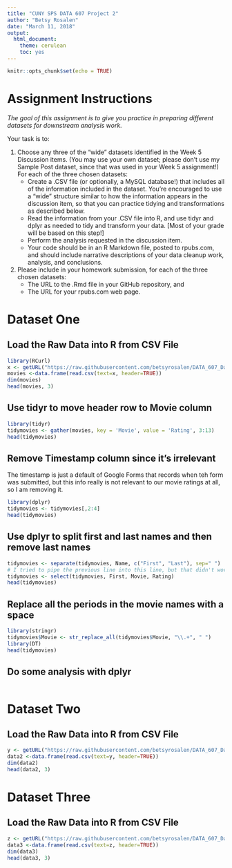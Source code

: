 ```yaml
---
title: "CUNY SPS DATA 607 Project 2"
author: "Betsy Rosalen"
date: "March 11, 2018"
output:
  html_document:
    theme: cerulean
    toc: yes
---
```


```r
knitr::opts_chunk$set(echo = TRUE)
```

# Assignment Instructions

*The goal of this assignment is to give you practice in preparing different datasets for downstream analysis work.*

Your task is to:

1. Choose any three of the “wide” datasets identified in the Week 5 Discussion items. (You may use your own dataset; please don’t use my Sample Post dataset, since that was used in your Week 5 assignment!) For each of the three chosen datasets:
    - Create a .CSV file (or optionally, a MySQL database!) that includes all of the information included in the dataset. You’re encouraged to use a “wide” structure similar to how the information appears in the discussion item, so that you can practice tidying and transformations as described below.
    - Read the information from your .CSV file into R, and use tidyr and dplyr as needed to tidy and transform your data. [Most of your grade will be based on this step!]
    - Perform the analysis requested in the discussion item.
    - Your code should be in an R Markdown file, posted to rpubs.com, and should include narrative descriptions of your data cleanup work, analysis, and conclusions.
2. Please include in your homework submission, for each of the three chosen datasets:
    - The URL to the .Rmd file in your GitHub repository, and
    - The URL for your rpubs.com web page.

# Dataset One

## Load the Raw Data into R from CSV File

```R
library(RCurl) 
x <- getURL("https://raw.githubusercontent.com/betsyrosalen/DATA_607_Data_Acquisition_and_Management/master/Assignment2/Movie%20Ratings.csv") 
movies <-data.frame(read.csv(text=x, header=TRUE))
dim(movies)
head(movies, 3)
```

## Use tidyr to move header row to Movie column

```r
library(tidyr)
tidymovies <- gather(movies, key = 'Movie', value = 'Rating', 3:13)
head(tidymovies)
```

## Remove Timestamp column since it's irrelevant

The timestamp is just a default of Google Forms that records when teh form was submitted, but this info really is not relevant to our movie ratings at all, so I am removing it.

```r
library(dplyr)
tidymovies <- tidymovies[,2:4]
head(tidymovies)
```

## Use dplyr to split first and last names and then remove last names

```r
tidymovies <- separate(tidymovies, Name, c("First", "Last"), sep=" ")
# I tried to pipe the previous line into this line, but that didn't work for some reason?
tidymovies <- select(tidymovies, First, Movie, Rating)
head(tidymovies)
```

## Replace all the periods in the movie names with a space

```r
library(stringr)
tidymovies$Movie <- str_replace_all(tidymovies$Movie, "\\.+", " ")
library(DT)
head(tidymovies)
```

## Do some analysis with dplyr

```r

```



# Dataset Two

## Load the Raw Data into R from CSV File

```R
y <- getURL("https://raw.githubusercontent.com/betsyrosalen/DATA_607_Data_Acquisition_and_Management/master/Assignment2/Movie%20Ratings.csv") 
data2 <-data.frame(read.csv(text=y, header=TRUE))
dim(data2)
head(data2, 3)
```



# Dataset Three

## Load the Raw Data into R from CSV File

```R
z <- getURL("https://raw.githubusercontent.com/betsyrosalen/DATA_607_Data_Acquisition_and_Management/master/Assignment2/Movie%20Ratings.csv") 
data3 <-data.frame(read.csv(text=z, header=TRUE))
dim(data3)
head(data3, 3)
```
